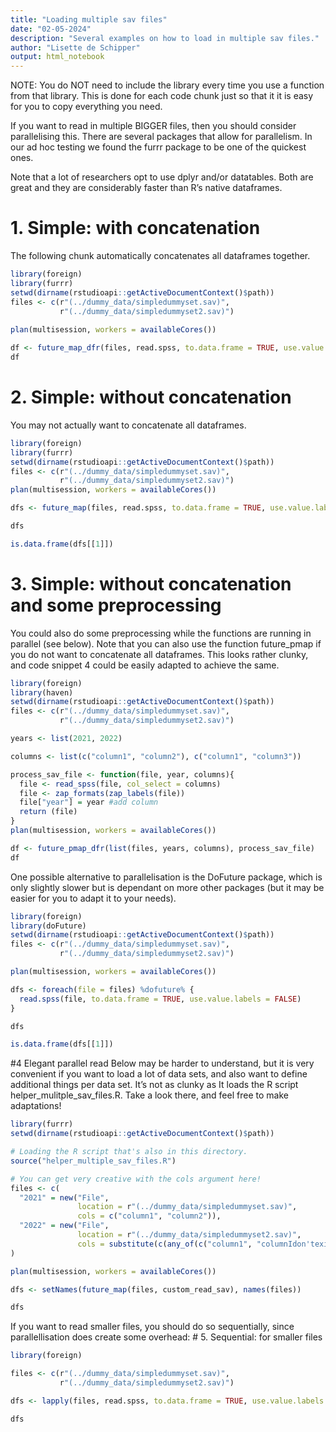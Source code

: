 ```yaml
---
title: "Loading multiple sav files"
date: "02-05-2024"
description: "Several examples on how to load in multiple sav files."
author: "Lisette de Schipper"
output: html_notebook
---
```


NOTE: You do NOT need to include the library every time you use a function from
that library. This is done for each code chunk just so that it it is easy for you to 
copy everything you need.

If you want to read in multiple BIGGER files, then you should consider 
parallelising this. There are several packages that allow for parallelism. 
In our ad hoc testing we found the furrr package to be one of the quickest ones.

Note that a lot of researchers opt to use dplyr and/or datatables. Both are
great and they are considerably faster than R's native dataframes.

# 1. Simple: with concatenation
The following chunk automatically concatenates all dataframes together.
```r
library(foreign)
library(furrr)
setwd(dirname(rstudioapi::getActiveDocumentContext()$path))
files <- c(r"(../dummy_data/simpledummyset.sav)",
           r"(../dummy_data/simpledummyset2.sav)")
           
plan(multisession, workers = availableCores())

df <- future_map_dfr(files, read.spss, to.data.frame = TRUE, use.value.labels = FALSE)
df
```

# 2. Simple: without concatenation
You may not actually want to concatenate all dataframes.
```r
library(foreign)
library(furrr)
setwd(dirname(rstudioapi::getActiveDocumentContext()$path))
files <- c(r"(../dummy_data/simpledummyset.sav)",
           r"(../dummy_data/simpledummyset2.sav)")
plan(multisession, workers = availableCores())

dfs <- future_map(files, read.spss, to.data.frame = TRUE, use.value.labels = FALSE)

dfs

is.data.frame(dfs[[1]])
```


# 3. Simple: without concatenation and some preprocessing
You could also do some preprocessing while the functions are running in parallel (see below). Note that you can also use the function future_pmap if you do not want to concatenate all dataframes. This looks rather clunky, and code snippet 4 could be easily adapted to achieve the same.

```r
library(foreign)
library(haven)
setwd(dirname(rstudioapi::getActiveDocumentContext()$path))
files <- c(r"(../dummy_data/simpledummyset.sav)",
           r"(../dummy_data/simpledummyset2.sav)")

years <- list(2021, 2022)

columns <- list(c("column1", "column2"), c("column1", "column3"))

process_sav_file <- function(file, year, columns){
  file <- read_spss(file, col_select = columns)
  file <- zap_formats(zap_labels(file))
  file["year"] = year #add column
  return (file)
}
plan(multisession, workers = availableCores())

df <- future_pmap_dfr(list(files, years, columns), process_sav_file)
df
```

One possible alternative to parallelisation is the DoFuture package, which is only slightly slower but is dependant on more other packages (but it may be easier for you to adapt it to your needs).

```r
library(foreign)
library(doFuture)
setwd(dirname(rstudioapi::getActiveDocumentContext()$path))
files <- c(r"(../dummy_data/simpledummyset.sav)",
           r"(../dummy_data/simpledummyset2.sav)")

plan(multisession, workers = availableCores())

dfs <- foreach(file = files) %dofuture% {
  read.spss(file, to.data.frame = TRUE, use.value.labels = FALSE)
}

dfs

is.data.frame(dfs[[1]])
```


#4 Elegant parallel read
Below may be harder to understand, but it is very convenient if you want to load
a lot of data sets, and also want to define additional things per data set.
It's not as clunky as
It loads the R script helper_mulitple_sav_files.R. Take a look there, and feel
free to make adaptations!

```r
library(furrr)
setwd(dirname(rstudioapi::getActiveDocumentContext()$path))

# Loading the R script that's also in this directory.
source("helper_multiple_sav_files.R")

# You can get very creative with the cols argument here!
files <- c(
  "2021" = new("File",
               location = r"(../dummy_data/simpledummyset.sav)",
               cols = c("column1", "column2")),
  "2022" = new("File",
               location = r"(../dummy_data/simpledummyset2.sav)",
               cols = substitute(c(any_of(c("column1", "columnIdon'texist")), ends_with("3"))))
)

plan(multisession, workers = availableCores())

dfs <- setNames(future_map(files, custom_read_sav), names(files))

dfs
```

If you want to read smaller files, you should do so sequentially, since parallellisation does create some overhead:
# 5. Sequential: for smaller files
```r
library(foreign)

files <- c(r"(../dummy_data/simpledummyset.sav)",
           r"(../dummy_data/simpledummyset2.sav)")

dfs <- lapply(files, read.spss, to.data.frame = TRUE, use.value.labels = FALSE)

dfs
```
